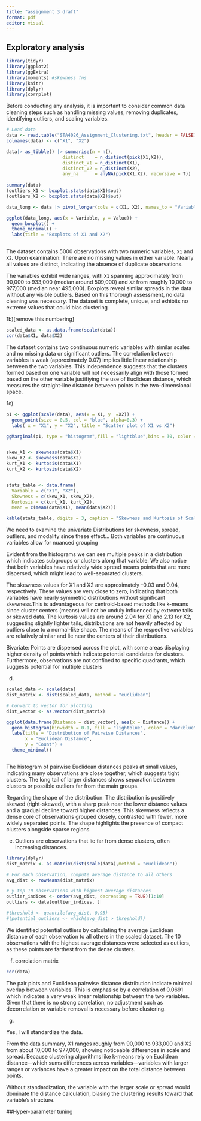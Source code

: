 ```yaml
---
title: "assignment 3 draft"
format: pdf
editor: visual
---
```


## Exploratory analysis

```r

library(tidyr)
library(ggplot2)
library(ggExtra)
library(moments) #skewness fns
library(knitr)
library(dplyr)
library(corrplot)

```

Before conducting any analysis, it is important to consider common data cleaning steps such as handling missing values, removing duplicates, identifying outliers, and scaling variables.

```r
# Load data
data <- read.table("STA4026_Assignment_Clustering.txt", header = FALSE)
colnames(data) <- c("X1", "X2")

data|> as_tibble() |> summarise(n = n(),
                     distinct    = n_distinct(pick(X1,X2)),
                     distinct_V1 = n_distinct(X1), 
                     distinct_V2 = n_distinct(X2),
                     any_na      = anyNA(pick(X1,X2), recursive = T))
                     
summary(data)
(outliers_X1 <- boxplot.stats(data$X1)$out)
(outliers_X2 <- boxplot.stats(data$X2)$out)

data_long <- data |> pivot_longer(cols = c(X1, X2), names_to = "Variable", values_to = "Value")

ggplot(data_long, aes(x = Variable, y = Value)) +
  geom_boxplot() +
  theme_minimal() +
  labs(title = "Boxplots of X1 and X2")



```

The dataset contains 5000 observations with two numeric variables, `X1` and `X2`. Upon examination: There are no missing values in either variable. Nearly all values are distinct, indicating the absence of duplicate observations.

The variables exhibit wide ranges, with `X1` spanning approximately from 90,000 to 933,000 (median around 509,000) and `X2` from roughly 10,000 to 977,000 (median near 495,000). Boxplots reveal similar spreads in the data without any visible outliers. Based on this thorough assessment, no data cleaning was necessary. The dataset is complete, unique, and exhibits no extreme values that could bias clustering


1b)[remove this numbering]

```r
scaled_data <- as.data.frame(scale(data))
cor(data$X1, data$X2)
```

The dataset contains two continuous numeric variables with similar scales and no missing data or significant outliers. The correlation between variables is weak (approximately 0.07) implies little linear relationship between the two variables. This independence suggests that the clusters formed based on one variable will not necessarily align with those formed based on the other variable justifiying the use of Euclidean distance, which measures the straight-line distance between points in the two-dimensional space.

1c)

```r
p1 <- ggplot(scale(data), aes(x = X1, y  =X2)) +
  geom_point(size = 0.5, col = "blue", alpha=0.3) +
  labs( x = "X1", y = "X2", title = "Scatter plot of X1 vs X2")

ggMarginal(p1, type = "histogram",fill = "lightblue",bins = 30, color = "darkred")


skew_X1 <- skewness(data$X1)
skew_X2 <- skewness(data$X2)
kurt_X1 <- kurtosis(data$X1)
kurt_X2 <- kurtosis(data$X2)


stats_table <- data.frame(
  Variable = c("X1", "X2"),
  Skewness = c(skew_X1, skew_X2),
  Kurtosis = c(kurt_X1, kurt_X2),
  mean = c(mean(data$X1), mean(data$X2)))

kable(stats_table, digits = 3, caption = "Skewness and Kurtosis of Scaled Variables")

```
We need to examine the univariate Distributions for skewness, spread, outliers, and modality since these effect...
Both variables are continuous variables allow for nuanced grouping

Evident from the histograms we can see multiple peaks in a distribution which indicates subgroups or clusters along that variable. We also notice that both variables have relatively wide spread means points that are more dispersed, which might lead to well-separated clusters.

The skewness values for X1 and X2 are approximately -0.03 and 0.04, respectively. These values are very close to zero, indicating that both variables have nearly symmetric distributions without significant skewness.This is advantageous for centroid-based methods like k-means since cluster centers (means) will not be unduly influenced by extreme tails or skewed data. 
The kurtosis values are around 2.04 for X1 and 2.13 for X2, suggesting slightly lighter tails, distributions are not heavily affected by outliers close to a normal-like shape. The means of the respective variables are relatively similar and lie near the centers of their distributions.


Bivariate: 
Points are dispersed across the plot, with some areas displaying higher density of points which indicate potential candidates for clustors. Furthermore, observations are not confined to specific quadrants, which suggests potential for multiple clusters

(d)
```r
scaled_data <- scale(data)
dist_matrix <- dist(scaled_data, method = "euclidean")

# Convert to vector for plotting
dist_vector <- as.vector(dist_matrix)

ggplot(data.frame(Distance = dist_vector), aes(x = Distance)) +
  geom_histogram(binwidth = 0.1, fill = "lightblue", color = "darkblue") +
  labs(title = "Distribution of Pairwise Distances",
       x = "Euclidean Distance",
       y = "Count") +
  theme_minimal()



```
The histogram of pairwise Euclidean distances peaks at small values, indicating many observations are close together, which suggests tight clusters. The long tail of larger distances shows separation between clusters or possible outliers far from the main groups.

Regarding the shape of the distribution: The distribution is positively skewed (right-skewed), with a sharp peak near the lower distance values and a gradual decline toward higher distances. This skewness reflects a dense core of observations grouped closely, contrasted with fewer, more widely separated points. The shape highlights the presence of compact clusters alongside sparse regions

(e) Outliers are observations that lie far from dense clusters, often increasing distances.

```r
library(dplyr)
dist_matrix <- as.matrix(dist(scale(data),method = "euclidean"))

# For each observation, compute average distance to all others
avg_dist <- rowMeans(dist_matrix)

# y top 10 observations with highest average distances
outlier_indices <- order(avg_dist, decreasing = TRUE)[1:10]
outliers <- data[outlier_indices, ]

#threshold <- quantile(avg_dist, 0.95)
#(potential_outliers <- which(avg_dist > threshold))

```

We identified potential outliers by calculating the average Euclidean distance of each observation to all others in the scaled dataset. The 10 observations with the highest average distances were selected as outliers, as these points are farthest from the dense clusters.

(f) correlation matrix 


```r
cor(data)

```
The pair plots and Euclidean pairwise distance distribution indicate minimal overlap between variables. This is emphasise by a correlation of 0.0691 which indicates a very weak linear relationship between the two variables. Given that there is no strong correlation, no adjustment such as decorrelation or variable removal is necessary before clustering.

(g)

Yes, I will standardize the data.

From the data summary, X1 ranges roughly from 90,000 to 933,000 and X2 from about 10,000 to 977,000, showing noticeable differences in scale and spread. Because clustering algorithms like k-means rely on Euclidean distance—which sums differences across variables—variables with larger ranges or variances have a greater impact on the total distance between points.

Without standardization, the variable with the larger scale or spread would dominate the distance calculation, biasing the clustering results toward that variable's structure.

##Hyper-parameter tuning 


